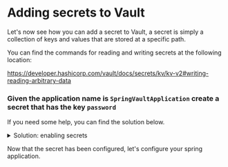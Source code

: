 # Adding secrets to Vault

Let's now see how you can add a secret to Vault, a secret is simply a collection
of keys and values that are stored at a specific path.

You can find the commands for reading and writing secrets at the following location:

https://developer.hashicorp.com/vault/docs/secrets/kv/kv-v2#writing-reading-arbitrary-data

### Given the application name is `SpringVaultApplication` create a secret that has the key `password`

If you need some help, you can find the solution below.

<p>
<details>
  <summary style=\{{ fontSize: '18px', color: 'rgb(84, 128, 178)', fontWeight: 'medium' }} >Solution: enabling secrets</summary>

```
vault kv put secret/SpringVaultApplication password=H@rdT0Gu3ss
```

</details>
</p>

Now that the secret has been configured, let's configure your spring application.